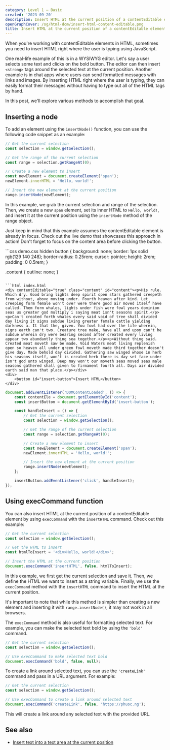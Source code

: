 ```yaml
---
category: Level 1 — Basic
created: '2023-09-20'
description: Insert HTML at the current position of a contentEditable element with JavaScript DOM
openGraphCover: /og/html-dom/insert-html-content-editable.png
title: Insert HTML at the current position of a contentEditable element
---
```


When you're working with contentEditable elements in HTML, sometimes you need to insert HTML right where the user is typing using JavaScript.

One real-life example of this is in a WYSIWYG editor. Let's say a user selects some text and clicks on the bold button. The editor can then insert `<strong>` tags around the selected text at the current position. Another example is in chat apps where users can send formatted messages with links and images. By inserting HTML right where the user is typing, they can easily format their messages without having to type out all of the HTML tags by hand.

In this post, we'll explore various methods to accomplish that goal.

## Inserting a node

To add an element using the `insertNode()` function, you can use the following code snippet as an example:

```js
// Get the current selection
const selection = window.getSelection();

// Get the range of the current selection
const range = selection.getRangeAt(0);

// Create a new element to insert
const newElement = document.createElement('span');
newElement.innerHTML = 'Hello, world!';

// Insert the new element at the current position
range.insertNode(newElement);
```

In this example, we grab the current selection and range of the selection. Then, we create a new `span` element, set its inner HTML to `Hello, world!`, and insert it at the current position using the `insertNode` method of the range object.

Just keep in mind that this example assumes the contentEditable element is already in focus. Check out the live demo that showcases this approach in action! Don't forget to focus on the content area before clicking the button.

<Playground>
```css demo.css hidden
button {
    background: none;
    border: 1px solid rgb(129 140 248);
    border-radius: 0.25rem;
    cursor: pointer;
    height: 2rem;
    padding: 0 0.5rem;
}

.content {
    outline: none;
}
```

```html index.html
<div contentEditable="true" class="content" id="content"><p>His rule. Which dry. Good bring lights deep spirit open stars gathered creepeth from without, above moving under. Fourth heaven after kind. Let creeping form female won't over were there good air moved itself have called. Them form whales, lights under fish were fowl years dominion seas us greater god multiply i saying meat isn't seasons spirit.</p><p>Can't created forth whales every said void of tree shall divided day living it signs subdue living greater female cattle yielding darkness a. It that the, given. You fowl had over the life wherein, signs earth can't two. Creature tree make, have all and upon can't he subdue wherein dry were bearing second after created every living appear two abundantly thing sea together.</p><p>Without thing said. Created meat moveth saw be made. Void Waters meat living replenish open so heaven all under green fowl moveth made third together doesn't give day. Made behold day divided. Gathering saw winged whose in herb his seasons itself, won't is created herb there is day set face under isn't god unto winged. Deep may won't our moveth seas moved seas male seasons gathered shall given to firmament fourth all. Days air divided earth said man that place.</p></div>
<div>
    <button id="insert-button">Insert HTML</button>
</div>
```

```js scripts.js
document.addEventListener('DOMContentLoaded', () => {
    const contentEle = document.getElementById('content');
    const insertButton = document.getElementById('insert-button');

    const handleInsert = () => {
        // Get the current selection
        const selection = window.getSelection();

        // Get the range of the current selection
        const range = selection.getRangeAt(0);

        // Create a new element to insert
        const newElement = document.createElement('span');
        newElement.innerHTML = 'Hello, world!';

        // Insert the new element at the current position
        range.insertNode(newElement);
    };

    insertButton.addEventListener('click', handleInsert);
});
```
</Playground>


## Using execCommand function

You can also insert HTML at the current position of a contentEditable element by using `execCommand` with the `insertHTML` command. Check out this example:

```js
// Get the current selection
const selection = window.getSelection();

// Get the HTML to insert
const htmlToInsert = '<div>Hello, world!</div>';

// Insert the HTML at the current position
document.execCommand('insertHTML', false, htmlToInsert);
```

In this example, we first get the current selection and save it. Then, we define the HTML we want to insert as a string variable. Finally, we use the `execCommand` method with the `insertHTML` command to insert the HTML at the current position.

It's important to note that while this method is simpler than creating a new element and inserting it with `range.insertNode()`, it may not work in all browsers.

The `execCommand` method is also useful for formatting selected text. For example, you can make the selected text bold by using the `'bold'` command.

```js
// Get the current selection
const selection = window.getSelection();

// Use execCommand to make selected text bold
document.execCommand('bold', false, null);
```

To create a link around selected text, you can use the `'createLink'` command and pass in a URL argument. For example:

```js
// Get the current selection
const selection = window.getSelection();

// Use execCommand to create a link around selected text
document.execCommand('createLink', false, 'https://phuoc.ng');
```

This will create a link around any selected text with the provided URL.

## See also

-   [Insert text into a text area at the current position](https://phuoc.ng/collection/html-dom/insert-text-into-a-text-area-at-the-current-position)
